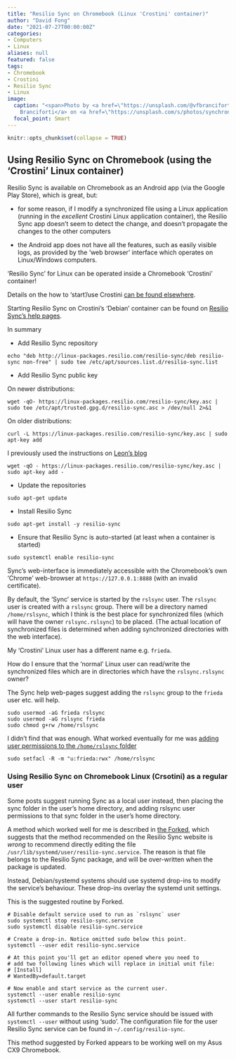 ```yaml
---
title: "Resilio Sync on Chromebook (Linux 'Crostini' container)"
author: "David Fong"
date: "2021-07-27T00:00:00Z"
categories:
- Computers
- Linux
aliases: null
featured: false
tags:
- Chromebook
- Crostini
- Resilio Sync
- Linux
image:
  caption: "<span>Photo by <a href=\"https://unsplash.com/@vfbranciforti?utm_source=unsplash&utm_medium=referral&utm_content=creditCopyText\">Vincent
    Branciforti</a> on <a href=\"https://unsplash.com/s/photos/synchronized-swimming?utm_source=unsplash&utm_medium=referral&utm_content=creditCopyText\">Unsplash</a></span>"
  focal_point: Smart
---
```


```r
knitr::opts_chunk$set(collapse = TRUE)
```

## Using Resilio Sync on Chromebook (using the 'Crostini' Linux container)

Resilio Sync is available on Chromebook as an Android app (via the Google Play
Store), which is great, but:

* for some reason, if I modify a synchronized file using a Linux application
(running in the *excellent* Crostini Linux application container), the Resilio
Sync app doesn't seem to detect the change, and doesn't propagate the changes
to the other computers

* the Android app does not have all the features, such as easily visible logs,
as provided by the 'web browser' interface which operates on Linux/Windows
computers.

'Resilio Sync' for Linux can be operated inside a Chromebook 'Crostini' container!

Details on the how to 'start'/use Crostini [can be found elsewhere](https://beebom.com/how-use-linux-chromebook/).

Starting Resilio Sync on Crostini's 'Debian' container can be found on 
[Resilio Sync's help pages](https://help.resilio.com/hc/en-us/articles/206178924-Installing-Sync-package-on-Linux).

In summary

* Add Resilio Sync repository 

```
echo "deb http://linux-packages.resilio.com/resilio-sync/deb resilio-sync non-free" | sudo tee /etc/apt/sources.list.d/resilio-sync.list
```

* Add Resilio Sync public key

On newer distributions:

```
wget -qO- https://linux-packages.resilio.com/resilio-sync/key.asc | sudo tee /etc/apt/trusted.gpg.d/resilio-sync.asc > /dev/null 2>&1
```

On older distributions:

```
curl -L https://linux-packages.resilio.com/resilio-sync/key.asc | sudo apt-key add
```

I previously used the instructions on [Leon's blog](https://osxlatitude.com/forums/topic/10961-crostini-howto-install-and-manage-resiliosync/)

```
wget -qO - https://linux-packages.resilio.com/resilio-sync/key.asc | sudo apt-key add -
```

* Update the repositories

```
sudo apt-get update
```

* Install Resilio Sync

```
sudo apt-get install -y resilio-sync
```

* Ensure that Resilio Sync is auto-started (at least when a container is started)

```
sudo systemctl enable resilio-sync
```

Sync's web-interface is immediately  accessible with the Chromebook's
own 'Chrome' web-browser at `https://127.0.0.1:8888` (with an invalid certificate).

By default, the 'Sync' service is started by the `rslsync` user. The `rslsync` user is created
with a `rslsync` group. There will be a
directory named `/home/rslsync`, which I think is the best place for synchronized
files (which will have the owner `rslsync.rslsync`) to be placed. (The actual location
of synchronized files is determined when adding synchronized directories with
the web interface).

My 'Crostini' Linux user has a different name e.g. `frieda`.

How do I ensure that the 'normal' Linux user can read/write the synchronized files
which are in directories which have the `rslsync.rslsync` owner?

The Sync help web-pages suggest adding the `rslsync` group to the `frieda`
user etc. will help.

```
sudo usermod -aG frieda rslsync
sudo usermod -aG rslsync frieda
sudo chmod g+rw /home/rslsync
```

I didn't find that was enough. What worked eventually for me was
[adding user permissions to the `/home/rslsync` folder](https://kenfavors.com/code/how-to-add-user-permissions-to-a-folder-in-ubuntu/)

```
sudo setfacl -R -m "u:frieda:rwx" /home/rslsync
```

### Using Resilio Sync on Chromebook Linux (Crsotini) as a regular user

Some posts suggest running Sync as a local user instead, then placing the sync
folder in the user's home directory, and adding rslsync user permissions to
that sync folder in the user's home directory.

A method which worked well for me is described in [the Forked](https://frkd.dev/posts/2021-03-01-resilio-sync-linux-user/), which
suggests that the method recommended on the Resilio Sync website is *wrong* to
recommend directly editing the file `/usr/lib/systemd/user/resilio-sync.service`.
The reason is that file belongs to the Resilio Sync package, and will be
over-written when the package is updated.

Instead, Debian/systemd systems should use systemd drop-ins to modify the
service's behaviour. These drop-ins overlay the systemd unit settings.

This is the suggested routine by Forked.

```
# Disable default service used to run as `rslsync` user
sudo systemctl stop resilio-sync.service
sudo systemctl disable resilio-sync.service

# Create a drop-in. Notice omitted sudo below this point.
systemctl --user edit resilio-sync.service

# At this point you'll get an editor opened where you need to
# add two following lines which will replace in initial unit file:
# [Install]
# WantedBy=default.target

# Now enable and start service as the current user.
systemctl --user enable resilio-sync
systemctl --user start resilio-sync
```

All further commands to the Resilio Sync service should be issued with 
`systemctl --user` without using 'sudo'. The configuration file for the user
Resilio Sync service can be found in `~/.config/resilio-sync`.

This method suggested by Forked appears to be working well on my Asus CX9
Chromebook.

